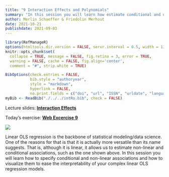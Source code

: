 ```yaml
---
title: "9 Interaction Effects and Polynomials"
summary: "In this session you will learn how estimate conditional and non-linear and communicate their results visualizations of the model."
author: Merlin Schaeffer & Friedolin Merhout
date: 2021-10-21
publishdate: 2021-09-03
---
```


```r
library(RefManageR)
options(htmltools.dir.version = FALSE, servr.interval = 0.5, width = 115, digits = 2)
knitr::opts_chunk$set(
  collapse = TRUE, message = FALSE, fig.retina = 3, error = TRUE,
  warning = FALSE, cache = FALSE, fig.align='center',
  comment = "#", strip.white = TRUE)

BibOptions(check.entries = FALSE, 
           bib.style = "authoryear", 
           style = "markdown",
           hyperlink = FALSE,
           no.print.fields = c("doi", "url", "ISSN", "urldate", "language", "note", "isbn", "volume"))
myBib <- ReadBib("./../../intRo.bib", check = FALSE)
```

Lecture slides: [**Interaction Effects**](/9-Inter/9-Inter.html)

Today's exercise: [**Web Excercise 9**](/exercises/exercise9.html)

![](/9-Inter/9-Inter_files/figure-html/unnamed-chunk-28-1.png)

Linear OLS regression is the backbone of statistical modeling/data science. One of the reasons for that is that it is actually more versatile than its name suggests. That is, although it is linear, it allows us to estimate non-linear and conditional associations, such as the one shown above. In this session you will learn how to specify conditional and non-linear associations and how to visualize them to ease the interpretability of your complex linear OLS regression models.


